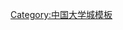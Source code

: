 {{Navbox
|name  = 中國大陸大學城及高等教育園區
|title = <span style="color:#FFFFFF;">中国大陆大学城及高等教育园区</span>
|titlestyle = background: TEAL; color: #FFFFFF;
|groupstyle = background:REAL; color:#FFFFFF;
|listclass = hlist
|group1 = [[华北地区|华北]]

|list1 ={{Navbox|child
|group1= 北京市
|list1=
* 海淀区
** [[学院路 (北京)|学院路]]
** 中关村
* 昌平区
** [[沙河高教园区|沙河]]
** 昌平县城
** 南口
*  房山区
** [[良乡大学城|良乡]]
* 怀柔区
**雁栖湖
|group2 =天津市
|list2 =
* [[西青大学城|西青区]]
* 津南区
* [[海河教育园区|海河]]
* 滨海新区
** [[天津未来科技城|未来科技城]]
|group3=山西省
|list3=
* [[山西高校教育园区|晋中]]
* [[太原教育园区|太原]]
* [[运城大学城|运城]]
|group4=河北省
* [[东方大学城|廊坊]]
* [[北方大学园|石家庄]]
}}

|group2 = [[中国东北地区|东北]]

|list2 ={{Navbox|child
|group1=辽宁省
|list1=
*沈阳
** [[浑南大学城|浑南]]
** [[沈北大学城|沈北]]
*  [[营口大学园|营口]]
|group2=吉林省
|list2=
*长春
**[[迅驰净月大学城|净月]]
**[[长春市高新区大学城|高新区]]
|group3=黑龙江省
|list3=
*哈尔滨
**[[江北大学城|呼兰]]
**[[黑龙江省大学城|香坊]]
* [[大庆大学城|大庆]]
}}
|group3 = [[华东地区|华东]]
|list3 = {{Navbox |child

|group3 = 上海市
|list3= 
*[[松江大学城|松江]]
*[[奉贤大学城|奉贤]]
*[[南汇科教园区|南汇]]
|group4 = 江蘇省
|list4 =
*南京
** [[仙林大学城|仙林]]
** [[浦口大学城|浦口]]
** [[江宁大学城|江宁]]
** [[溧水大学城|溧水]]
** [[高淳大學城|高淳]]
*苏州
** [[苏州独墅湖高等教育区|独墅湖高教区]]
** [[苏州国际教育园|国际教育园]]
*[[镇江大学城|鎮江]]
*[[常州大学城|常州]]
|group5 = 浙江省
|list5=
*杭州
**[[下沙高教园区|下沙]]
**[[滨江高教园区|滨江]]
**[[小和山高教园区|小和山]]
**[[萧山高教园|萧山]]
*[[温州大学城|温州]]
*[[宁波高教园区|宁波]] 
*[[金华大学城|金华]]<sub>（规划）</sub>
|group6=安徽省
|list6= 
*合肥
**[[翡翠湖大学城|翡翠湖]]
**[[南艳湖大学城|南艳湖]]
|group7=山東省
|list7=
* 济南
** [[长清大学科技园|长清]]
|group8=福建省
|list8=
* [[福州大學城|福州]]
* [[集美学村|厦门]]
* [[漳州市高校园区|漳州]]
* [[泉州大学城|泉州]]<sub>筹</sub>
}}
|group4 = [[中南地区|中南]]

|list4 ={{Navbox|child
|group1=河南省
|list1=
* [[龙子湖高校园区|郑州]]
|group2=广东省
|list2=
* 广州
** [[广州大学城|番禺]]
** [[钟落潭高教园区|钟落潭]]
* 深圳
** [[深圳大學城|南山西丽]]
** [[深圳国际大学园|龙岗大运]]
* [[东莞松山湖虚拟大学园|东莞]]
* [[狮山大学城|佛山]]
* [[珠海大学园区|珠海]]
* [[广东省职业教育城|清远]]
* [[湛江教育基地|湛江]]
* [[茂名大学城|茂名]]
* [[汕尾大学城|汕尾]]


|group3=湖北省
|list3=
*武汉
**[[黄家湖大学城|黄家湖]]
*[[鄂州曹家湖大学城|鄂州]]
*[[荆州大学城|荆州]]
}}

|group5 = [[中国西南地区|西南]]

|list5 ={{Navbox|child
|group1=重庆市
|list1=[[重庆大学城|重庆]]
|group2=四川省
|list2=
*成都
**[[阳光大学城|阳光]]
**[[金堂大学城|金堂]]
**[[团结大学城|团结]]
**[[温江大学城|温江]]
*[[宜宾大学城|宜宾]]<sub>（规划）</sub>
|group3=云南省
|list3=
*[[呈贡大学城|昆明]]
|group4=贵州省
|list4=
*[[贵州花溪大学城|贵阳]]
|group5=西藏自治区
|list5=
*[[拉萨教育城|拉萨]]
}}

|group6 = [[中国西北地区|西北]]

|list6 ={{Navbox|child
|group1=陕西省
|list1=
* [[西安郭杜教育科技产业开发区|西安]]
|group2=甘肃省
|list2=
* [[兰州榆中大学城|蘭州]]
|group3=宁夏回族自治区
|list3=
*[[银川大学城|银川]]
|group4=新疆维吾尔自治区
|list4=
* [[乌鲁木齐大学城|烏魯木齊]]
* [[石河子神奇大学城|石河子]]
* [[克拉瑪依大學城|克拉瑪依]]
}}
}}
<noinclude>

[[Category:中国大学城模板]]
</noinclude>